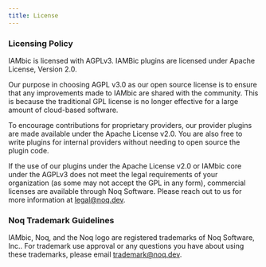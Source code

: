 ```yaml
---
title: License
---
```


### Licensing Policy

IAMbic is licensed with AGPLv3. IAMBic plugins are licensed under Apache License, Version 2.0.

Our purpose in choosing AGPL v3.0 as our open source license is to ensure that any improvements made to IAMbic are shared with the community.
This is because the traditional GPL license is no longer effective for a large amount of cloud-based software.

To encourage contributions for proprietary providers, our provider plugins are made available under the Apache License v2.0.
You are also free to write plugins for internal providers without needing to open source the plugin code.

If the use of our plugins under the Apache License v2.0 or IAMbic core under the AGPLv3 does not meet the legal requirements
of your organization (as some may not accept the GPL in any form), commercial licenses are available through Noq Software.
Please reach out to us for more information at legal@noq.dev.

### Noq Trademark Guidelines

IAMbic, Noq, and the Noq logo are registered trademarks of Noq Software, Inc..
For trademark use approval or any questions you have about using these trademarks, please email trademark@noq.dev.
